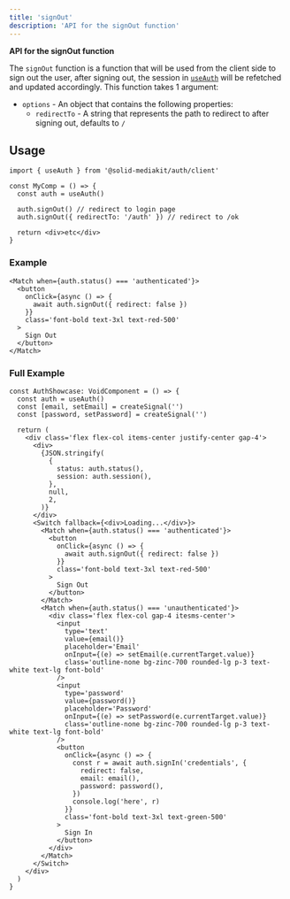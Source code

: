 ```yaml
---
title: 'signOut'
description: 'API for the signOut function'
---
```


**API for the signOut function**

The `signOut` function is a function that will be used from the client side to sign out the user, after signing out, the session in [`useAuth`](/auth/useauth) will be refetched and updated accordingly. This function takes 1 argument:

- `options` - An object that contains the following properties:
  - `redirectTo` - A string that represents the path to redirect to after signing out, defaults to `/`

## Usage

```tsx
import { useAuth } from '@solid-mediakit/auth/client'

const MyComp = () => {
  const auth = useAuth()

  auth.signOut() // redirect to login page
  auth.signOut({ redirectTo: '/auth' }) // redirect to /ok

  return <div>etc</div>
}
```

### Example

```tsx
<Match when={auth.status() === 'authenticated'}>
  <button
    onClick={async () => {
      await auth.signOut({ redirect: false })
    }}
    class='font-bold text-3xl text-red-500'
  >
    Sign Out
  </button>
</Match>
```

### Full Example

```tsx
const AuthShowcase: VoidComponent = () => {
  const auth = useAuth()
  const [email, setEmail] = createSignal('')
  const [password, setPassword] = createSignal('')

  return (
    <div class='flex flex-col items-center justify-center gap-4'>
      <div>
        {JSON.stringify(
          {
            status: auth.status(),
            session: auth.session(),
          },
          null,
          2,
        )}
      </div>
      <Switch fallback={<div>Loading...</div>}>
        <Match when={auth.status() === 'authenticated'}>
          <button
            onClick={async () => {
              await auth.signOut({ redirect: false })
            }}
            class='font-bold text-3xl text-red-500'
          >
            Sign Out
          </button>
        </Match>
        <Match when={auth.status() === 'unauthenticated'}>
          <div class='flex flex-col gap-4 itesms-center'>
            <input
              type='text'
              value={email()}
              placeholder='Email'
              onInput={(e) => setEmail(e.currentTarget.value)}
              class='outline-none bg-zinc-700 rounded-lg p-3 text-white text-lg font-bold'
            />
            <input
              type='password'
              value={password()}
              placeholder='Password'
              onInput={(e) => setPassword(e.currentTarget.value)}
              class='outline-none bg-zinc-700 rounded-lg p-3 text-white text-lg font-bold'
            />
            <button
              onClick={async () => {
                const r = await auth.signIn('credentials', {
                  redirect: false,
                  email: email(),
                  password: password(),
                })
                console.log('here', r)
              }}
              class='font-bold text-3xl text-green-500'
            >
              Sign In
            </button>
          </div>
        </Match>
      </Switch>
    </div>
  )
}
```
